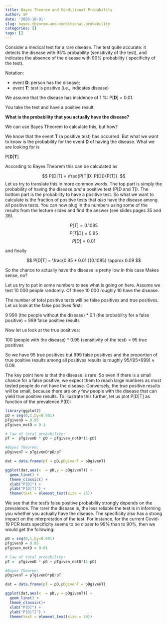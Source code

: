 ```yaml
---
title: Bayes Theorem and Conditional Probability
author: SP
date: '2020-10-01'
slug: bayes-theorem-and-conditional-probability
categories: []
tags: []
---
```



Consider a medical test for a rare disease.  The test quite accurate: it detects the disease with 95% probability (sensitivity of the test), and indicates the absence of the disease with 90% probability ( specificity of the test).

Notation: 

* event **D**: person has the disease; 
* event **T**: test is positive (i.e., indicates disease)

We assume that the disease has incidence of 1 %: P[**D**] = 0.01.

You take the test and have a positive result. 

**What is the probability that you actually have the disease?** 

We can use Bayes Theorem to calculate this, but how? 

We know that the event **T** (a positive test) has occurred. But what we want to know is the probability for the event **D** of having the disease. What we are looking for is 

P[**D**|**T**]

According to Bayes Theorem this can be calculated as

$$
P[D|T] = \frac{P[T|D] P[D]}{P[T]}.
$$
Let us try to translate this in more common words. The top part is simply the probability of having the disease *and* a positive test (P[D and T]). The bottom part is the probability to have a positive test. So what we want to calculate is the fraction of positive tests that *also* have the disease among all positive tests. You can now plug in the numbers using some of the results from the lecture slides and find the answer (see slides pages 35 and 36). 

$$
P[T] =  0.1085
$$
$$
P[T|D] = 0.95
$$
$$
P[D] = 0.01
$$

and finally

$$
P[D|T] = \frac{0.95 * 0.01 }{0.1085} \approx 0.09
$$

So the chance to actually have the disease is pretty low in this case Makes sense, no? 

Let us try to put in some numbers to see what is going on here. Assume we test 10 000 people randomly. Of these 10 000 roughly 10 have the disease. 

The number of total positive tests will be false positives and true positives. Let us look at the false positives first:

9 990 (the people without the disease) * 0.1 (the probability for a false positive) = 999 false positive results

Now let us look at the true positives:

100 (people with the disease) * 0.95 (sensitivity of the test) =  95 true positives

So we have 95 true positives but 999 false positives and the proportion of true positive results among all positives results is roughly 95/(95+999) $\approx$ 0.09. 

The key point here is that the disease is rare. So even if there is a small chance for a false positive, we expect them to reach large numbers as most tested people do not have the disease. Conversely, the true positive results will be small, because there are only few people with the disease that can yield true positive results. To illustrate this further, let us plot P[D|T] as function of the prevalence P(D):

```r

library(ggplot2)
pD = seq(0,1,by=0.001)
pTgivenD = 0.95
pTgiven_notD = 0.1

# law of total probability:
pT =  pTgivenD * pD + pTgiven_notD*(1-pD)

#Bayes Theorem:
pDgivenT = pTgivenD*pD/pT

dat = data.frame(pT = pD,pDgivenT = pDgivenT)

ggplot(dat,aes(x  = pD,y = pDgivenT)) +
  geom_line() +
  theme_classic() +
  xlab("P[D]") + 
  ylab("P[D|T]") + 
  theme(text = element_text(size = 25))  


```

We see that the test's false positive probability strongly depends on the prevalence. The rarer the disease is, the less reliable the test is in informing you whether you actually have the disease. The specificity also has a strong impact on the interpretation of the test. For instance, for the current Covid-19 PCR tests specificity seems to be closer to 99% than to 90%, then we would get the following:


```r

pD = seq(0,1,by=0.001)
pTgivenD = 0.95
pTgiven_notD = 0.01

# law of total probability:
pT =  pTgivenD * pD + pTgiven_notD*(1-pD)

#Bayes Theorem:
pDgivenT = pTgivenD*pD/pT

dat = data.frame(pT = pD,pDgivenT = pDgivenT)

ggplot(dat,aes(x  = pD,y = pDgivenT)) +
  geom_line() +
  theme_classic()+
  xlab("P[D]") + 
  ylab("P[D|T]") + 
  theme(text = element_text(size = 20)) 


```




